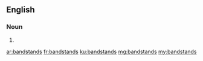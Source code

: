 ==English==

===Noun===
{{head|en|plural}}

# {{plural of|bandstand|lang=en|nocat=1}}

[[ar:bandstands]]
[[fr:bandstands]]
[[ku:bandstands]]
[[mg:bandstands]]
[[my:bandstands]]